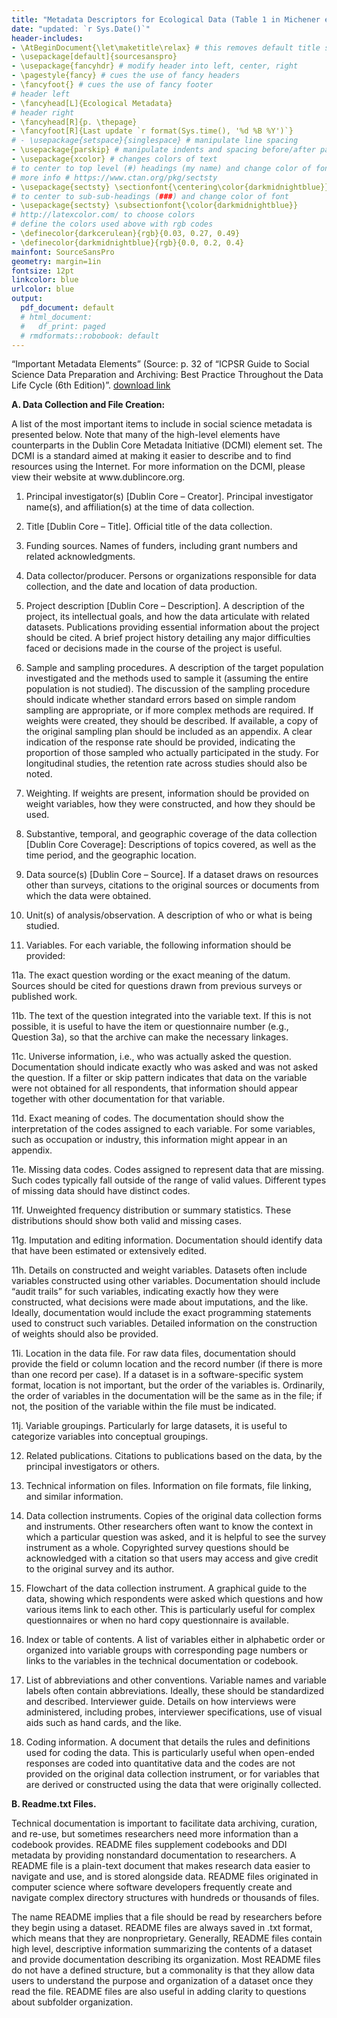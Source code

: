 ```yaml
---
title: "Metadata Descriptors for Ecological Data (Table 1 in Michener et al. 1997)"
date: "updated: `r Sys.Date()`"
header-includes:
- \AtBeginDocument{\let\maketitle\relax} # this removes default title section
- \usepackage[default]{sourcesanspro}
- \usepackage{fancyhdr} # modify header into left, center, right
- \pagestyle{fancy} # cues the use of fancy headers
- \fancyfoot{} # cues the use of fancy footer
# header left
- \fancyhead[L]{Ecological Metadata} 
# header right
- \fancyhead[R]{p. \thepage} 
- \fancyfoot[R]{Last update `r format(Sys.time(), '%d %B %Y')`}
# - \usepackage{setspace}{singlespace} # manipulate line spacing 
- \usepackage{parskip} # manipulate indents and spacing before/after paragra phs 
- \usepackage{xcolor} # changes colors of text
# to center to top level (#) headings (my name) and change color of font
# more info # https://www.ctan.org/pkg/sectsty
- \usepackage{sectsty} \sectionfont{\centering\color{darkmidnightblue}}
# to center to sub-sub-headings (###) and change color of font
- \usepackage{sectsty} \subsectionfont{\color{darkmidnightblue}}
# http://latexcolor.com/ to choose colors
# define the colors used above with rgb codes
- \definecolor{darkcerulean}{rgb}{0.03, 0.27, 0.49}
- \definecolor{darkmidnightblue}{rgb}{0.0, 0.2, 0.4}
mainfont: SourceSansPro
geometry: margin=1in
fontsize: 12pt
linkcolor: blue
urlcolor: blue
output:
  pdf_document: default
  # html_document:
  #   df_print: paged
  # rmdformats::robobook: default
---
```


"Important Metadata Elements" (Source: p. 32 of "ICPSR Guide to Social Science Data Preparation and Archiving: Best Practice Throughout the Data Life Cycle (6th Edition)". [download link](https://www.icpsr.umich.edu/web/pages/deposit/guide/)


**A. Data Collection and File Creation:** 

A list of the most important items to include in social science metadata is presented below. Note that many of the high-level elements have counterparts in the Dublin Core Metadata Initiative (DCMI) element set. The DCMI is a standard aimed at making it easier to describe and to find resources using the Internet. For more information on the DCMI, please view their website at www.dublincore.org.

1. Principal investigator(s) [Dublin Core -- Creator]. Principal investigator name(s), and affiliation(s) at the time of data collection.

2. Title [Dublin Core -- Title]. Official title of the data collection.

3. Funding sources. Names of funders, including grant numbers and related acknowledgments.

4. Data collector/producer. Persons or organizations responsible for data collection, and the date
and location of data production.

5. Project description [Dublin Core -- Description]. A description of the project, its intellectual goals, and how the data articulate with related datasets. Publications providing essential information about the project should be cited. A brief project history detailing any major difficulties faced or decisions made in the course of the project is useful.

6. Sample and sampling procedures. A description of the target population investigated and the methods used to sample it (assuming the entire population is not studied). The discussion of the sampling procedure should indicate whether standard errors based on simple random sampling are appropriate, or if more complex methods are required. If weights were created, they should be described. If available, a copy of the original sampling plan should be included as an appendix. A clear indication of the response rate should be provided, indicating the proportion of those sampled who actually participated in the study. For longitudinal studies, the retention rate across studies should also be noted.

7. Weighting. If weights are present, information should be provided on weight variables, how they were constructed, and how they should be used.

8. Substantive, temporal, and geographic coverage of the data collection [Dublin Core Coverage]: Descriptions of topics covered, as well as the time period, and the geographic location. 

9. Data source(s) [Dublin Core -- Source]. If a dataset draws on resources other than surveys, citations to the original sources or documents from which the data were obtained. 

10. Unit(s) of analysis/observation. A description of who or what is being studied.

11. Variables. For each variable, the following information should be provided:

11a. The exact question wording or the exact meaning of the datum. Sources should be cited for questions drawn from previous surveys or published work.

11b. The text of the question integrated into the variable text. If this is not possible, it is useful to have the item or questionnaire number (e.g., Question 3a), so that the archive can make the necessary linkages.

11c. Universe information, i.e., who was actually asked the question. Documentation should indicate exactly who was asked and was not asked the question. If a filter or skip pattern indicates that data on the variable were not obtained for all respondents, that information should appear together with other documentation for that variable.

11d. Exact meaning of codes. The documentation should show the interpretation of the
codes assigned to each variable. For some variables, such as occupation or industry, this information might appear in an appendix.

11e. Missing data codes. Codes assigned to represent data that are missing. Such codes typically fall outside of the range of valid values. Different types of missing data should have distinct codes.

11f. Unweighted frequency distribution or summary statistics. These distributions should show both valid and missing cases.

11g. Imputation and editing information. Documentation should identify data that have been estimated or extensively edited.

11h. Details on constructed and weight variables. Datasets often include variables
constructed using other variables. Documentation should include “audit trails” for
such variables, indicating exactly how they were constructed, what decisions were
made about imputations, and the like. Ideally, documentation would include the exact programming statements used to construct such variables. Detailed information on the construction of weights should also be provided.

11i. Location in the data file. For raw data files, documentation should provide the field or column location and the record number (if there is more than one record per case). If a dataset is in a software-specific system format, location is not important, but the order of the variables is. Ordinarily, the order of variables in the documentation will be the same as in the file; if not, the position of the variable within the file must be indicated.

11j. Variable groupings. Particularly for large datasets, it is useful to categorize variables into conceptual groupings.

12. Related publications. Citations to publications based on the data, by the principal investigators or others. 

13. Technical information on files. Information on file formats, file linking, and similar information. 

14. Data collection instruments. Copies of the original data collection forms and instruments. Other researchers often want to know the context in which a particular question was asked, and it is helpful to see the survey instrument as a whole. Copyrighted survey questions should be acknowledged with a citation so that users may access and give credit to the original survey and its author.

15. Flowchart of the data collection instrument. A graphical guide to the data, showing which respondents were asked which questions and how various items link to each other. This is particularly useful for complex questionnaires or when no hard copy questionnaire is available.

16. Index or table of contents. A list of variables either in alphabetic order or organized into variable groups with corresponding page numbers or links to the variables in the technical documentation or codebook.

17. List of abbreviations and other conventions. Variable names and variable labels often contain abbreviations. Ideally, these should be standardized and described.
Interviewer guide. Details on how interviews were administered, including probes, interviewer specifications, use of visual aids such as hand cards, and the like.

18. Coding information. A document that details the rules and definitions used for coding the data. This is particularly useful when open-ended responses are coded into quantitative data and the codes are not provided on the original data collection instrument, or for variables that are derived or constructed using the data that were originally collected. 


**B. Readme.txt Files.** 

Technical documentation is important to facilitate data archiving, curation, and re-use, but sometimes researchers need more information than a codebook provides. README files supplement codebooks and DDI metadata by providing nonstandard documentation to researchers. A README file is a plain-text document that makes research data easier to navigate and use, and is stored alongside data. README files originated in computer science where software developers frequently create and navigate complex directory structures with hundreds or thousands of files.  

The name README implies that a file should be read by researchers before they begin using a dataset. README files are always saved in .txt format, which means that they are nonproprietary. Generally, README files contain high level, descriptive information summarizing the contents of a dataset and provide documentation describing its organization. Most README files do not have a defined structure, but a commonality is that they allow data users to understand the purpose and organization of a dataset once they read the file. README files are also useful in adding clarity to questions about subfolder organization.